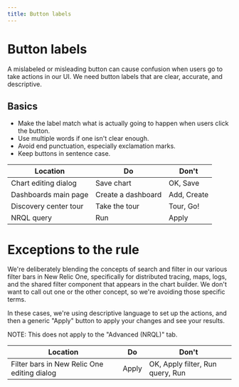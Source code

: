 ```yaml
---
title: Button labels
---
```


# Button labels

A mislabeled or misleading button can cause confusion when users go to take actions in our UI. We need button labels that are clear, accurate, and descriptive.

## Basics

-   Make the label match what is actually going to happen when users click the button.
-   Use multiple words if one isn't clear enough.
-   Avoid end punctuation, especially exclamation marks.
-   Keep buttons in sentence case.

| Location              | Do                 | Don't       |
| --------------------- | ------------------ | ----------- |
| Chart editing dialog  | Save chart         | OK, Save    |
| Dashboards main page  | Create a dashboard | Add, Create |
| Discovery center tour | Take the tour      | Tour, Go!   |
| NRQL query            | Run                | Apply       |

# Exceptions to the rule

We're deliberately blending the concepts of search and filter in our various filter bars in New Relic One, specifically for distributed tracing, maps, logs, and the shared filter component that appears in the chart builder. We don't want to call out one or the other concept, so we're avoiding those specific terms.

In these cases, we're using descriptive language to set up the actions, and then a generic "Apply" button to apply your changes and see your results.

NOTE: This does not apply to the "Advanced (NRQL)" tab.

| Location                                    | Do    | Don't                            |
| ------------------------------------------- | ----- | -------------------------------- |
| Filter bars in New Relic One editing dialog | Apply | OK, Apply filter, Run query, Run |
